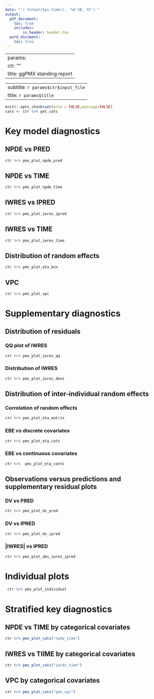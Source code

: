 ```yaml
---
date: "`r format(Sys.time(), '%d %B, %Y')`"
output: 
  pdf_document:
    toc: true
    includes:
        in_header: header.tex 
  word_document:
    toc: true
---
```


---
params:
  ctr: ""
  title: ggPMX standing report
---
---
subtitle: `r params$ctr$input_file `
title: `r params$title `
---

```r
knitr::opts_chunk$set(echo = FALSE,message=FALSE)
cats <- ctr %>% get_cats

```
\newpage

# Key model diagnostics

## NPDE vs PRED
```r
ctr %>% pmx_plot_npde_pred
```
\newpage

## NPDE vs TIME
```r
ctr %>% pmx_plot_npde_time
```
\newpage

## IWRES vs IPRED
```r
ctr %>% pmx_plot_iwres_ipred
```
\newpage

## IWRES vs TIME
```r
ctr %>% pmx_plot_iwres_time
```
\newpage

## Distribution of random effects 
```r
ctr %>% pmx_plot_eta_box 
```
\newpage

## VPC
```r
ctr %>% pmx_plot_vpc
```

\newpage

# Supplementary diagnostics

## Distribution of residuals

### QQ plot of IWRES
```r
ctr %>% pmx_plot_iwres_qq
```

\newpage

### Distribution of IWRES
```r
ctr %>% pmx_plot_iwres_dens
```
\newpage


## Distribution of inter-individual random effects

### Correlation of random effects
\blandscape
```r
ctr %>% pmx_plot_eta_matrix
```
\elandscape

\newpage
### EBE vs discrete covariates
```r
ctr %>% pmx_plot_eta_cats
```
\newpage

### EBE vs continuous covariates
```r
ctr %>%  pmx_plot_eta_conts
```
\newpage

## Observations versus predictions and supplementary residual plots

### DV vs PRED
```r
ctr %>% pmx_plot_dv_pred
```
\newpage

### DV vs IPRED
```r
ctr %>% pmx_plot_dv_ipred
```
\newpage

### |IWRES| vs IPRED
```r
ctr %>% pmx_plot_abs_iwres_ipred
```
\newpage

# Individual plots

```r
 ctr %>% pmx_plot_individual
```
\newpage

# Stratified key diagnostics 

## NPDE vs TIME by categorical covariates
```r
ctr %>% pmx_plot_cats("npde_time")
```
\newpage

## IWRES vs TIIME by categorical covariates
```r
ctr %>% pmx_plot_cats("iwres_time")
```
\newpage

## VPC by categorical covariates
```r
ctr %>% pmx_plot_cats("pmx_vpc")
```
